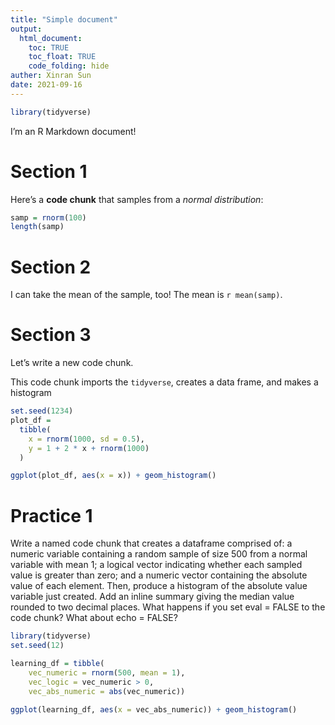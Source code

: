```yaml
---
title: "Simple document"
output: 
  html_document:
    toc: TRUE
    toc_float: TRUE
    code_folding: hide
auther: Xinran Sun
date: 2021-09-16
---
```


```r
library(tidyverse)
```

I'm an R Markdown document! 

# Section 1

Here's a **code chunk** that samples from 
a _normal distribution_:

```r
samp = rnorm(100)
length(samp)
```

# Section 2

I can take the mean of the sample, too!
The mean is `r mean(samp)`.

# Section 3

Let's write a new code chunk.

This code chunk imports the `tidyverse`, creates a data frame, and makes a histogram

```r

set.seed(1234)
plot_df = 
  tibble(
    x = rnorm(1000, sd = 0.5),
    y = 1 + 2 * x + rnorm(1000)
  )

ggplot(plot_df, aes(x = x)) + geom_histogram()

```

# Practice 1

Write a named code chunk that creates a dataframe comprised of: a numeric variable containing a random sample of size 500 from a normal variable with mean 1; a logical vector indicating whether each sampled value is greater than zero; and a numeric vector containing the absolute value of each element. Then, produce a histogram of the absolute value variable just created. Add an inline summary giving the median value rounded to two decimal places. What happens if you set eval = FALSE to the code chunk? What about echo = FALSE?

```r
library(tidyverse)
set.seed(12)

learning_df = tibble(
    vec_numeric = rnorm(500, mean = 1),
    vec_logic = vec_numeric > 0,
    vec_abs_numeric = abs(vec_numeric))

ggplot(learning_df, aes(x = vec_abs_numeric)) + geom_histogram()
```


